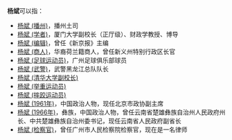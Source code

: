 '''杨斌'''可以指：
* [[杨斌_(播州)|杨斌 (播州)]]，播州土司
* [[杨斌_(学者)|杨斌 (学者)]]，厦门大学副校长（正厅级）、财政学教授、博导
* [[杨斌_(编辑)|杨斌 (编辑)]]，曾任《新京报》主编
* [[杨斌_(商人)|杨斌 (商人)]]，华裔荷兰籍商人，曾任新义州特别行政区长官
* [[杨斌_(足球运动员)|杨斌 (足球运动员)]]，广州足球俱乐部球员
* [[杨斌_(武警)|杨斌 (武警)]]，武警黑龙江总队队长
* [[杨斌_(清华大学副校长)|杨斌 (清华大学副校长)]]
* [[杨斌_(举重运动员)|杨斌 (举重运动员)]]
* [[杨斌_(摔跤运动员)|杨斌 (摔跤运动员)]]
* [[杨斌_(1961年)|杨斌 (1961年)]]，中国政治人物，现任北京市政协副主席
* [[杨斌_(1966年)|杨斌 (1966年)]]，彝族，中国政治人物，曾任云南省楚雄彝族自治州人民政府州长、中共楚雄彝族自治州委书记，现任云南省人民政府副省长
* [[杨斌_(检察官)|杨斌 (检察官)]]，曾任广州市人民检察院检察官，现在是一名律师
{{Disambiguation|B|Cat=二字杨姓人名消歧义}}